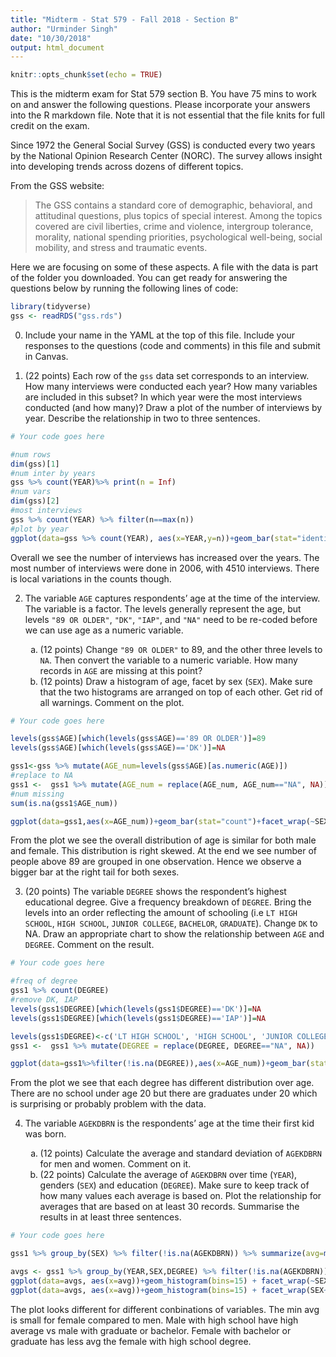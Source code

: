 ```yaml
---
title: "Midterm - Stat 579 - Fall 2018 - Section B"
author: "Urminder Singh"
date: "10/30/2018"
output: html_document
---
```


```r
knitr::opts_chunk$set(echo = TRUE)
```

This is the midterm exam for Stat 579 section B. You have 75 mins to work on and answer the following questions. Please incorporate your answers into the R markdown file. Note that it is not essential that the file knits for full credit on the exam.


Since 1972 the General Social Survey (GSS) is conducted every two years by the National Opinion Research Center (NORC).
The survey allows insight into developing trends across dozens of different topics. 

From the GSS website:

> The GSS contains a standard core of demographic, behavioral, and attitudinal questions, plus topics of special interest. Among the topics covered are civil liberties, crime and violence, intergroup tolerance, morality, national spending priorities, psychological well-being, social mobility, and stress and traumatic events.

Here we are focusing on some of these aspects. A file with the data is part of the folder you downloaded. You can get ready for answering the questions below by running the following lines of code:

```r
library(tidyverse)
gss <- readRDS("gss.rds")
```

0. Include your name in the YAML at the top of this file. Include your responses to the questions (code and comments) in this file and submit in Canvas. 

1. (22 points) Each row of the `gss` data set corresponds to an interview. How many interviews were conducted each year? How many variables are included in this subset? In which year were the most interviews conducted (and how many)? Draw a plot of the number of interviews by year. Describe the relationship in two to three sentences.

```r
# Your code goes here

#num rows
dim(gss)[1]
#num inter by years
gss %>% count(YEAR)%>% print(n = Inf)
#num vars
dim(gss)[2]
#most interviews
gss %>% count(YEAR) %>% filter(n==max(n))
#plot by year
ggplot(data=gss %>% count(YEAR), aes(x=YEAR,y=n))+geom_bar(stat="identity",aes(fill=YEAR))

```

Overall we see the number of interviews has increased over the years. The most number of interviews were done in 2006, with 4510 interviews. There is local variations in the counts though.

2. The variable `AGE` captures respondents' age at the time of the interview. The variable is a factor. The levels generally represent the age, but levels `"89 OR OLDER"`, `"DK"`, `"IAP"`, and `"NA"` need to be re-coded before we can use age as a numeric variable. 

    a. (12 points) Change `"89 OR OLDER"` to 89, and the other three levels  to `NA`. Then convert the variable to a numeric variable. How many records in `AGE` are missing at this point?
    b. (12 points)  Draw a histogram of age,  facet by sex (`SEX`). Make sure that the two histograms are arranged on top of each other. Get rid of all warnings. Comment on the plot.

```r
# Your code goes here

levels(gss$AGE)[which(levels(gss$AGE)=='89 OR OLDER')]=89
levels(gss$AGE)[which(levels(gss$AGE)=='DK')]=NA

gss1<-gss %>% mutate(AGE_num=levels(gss$AGE)[as.numeric(AGE)])
#replace to NA
gss1 <-  gss1 %>% mutate(AGE_num = replace(AGE_num, AGE_num=="NA", NA))
#num missing
sum(is.na(gss1$AGE_num))

ggplot(data=gss1,aes(x=AGE_num))+geom_bar(stat="count")+facet_wrap(~SEX,ncol = 1)+theme(axis.text.x = element_text(angle = 90, hjust = 1))


```

From the plot we see the overall distribution of age is similar for both male and female. This distribution is right skewed. At the end we see number of people above 89 are grouped in one observation. Hence we observe a bigger bar at the right tail for both sexes.


3. (20 points) The variable `DEGREE` shows the respondent's highest educational degree.
Give a frequency breakdown of `DEGREE`. Bring the levels into an order reflecting the amount of schooling (i.e `LT HIGH SCHOOL`, `HIGH SCHOOL`, `JUNIOR COLLEGE`, `BACHELOR`, `GRADUATE`). Change `DK` to NA. 
Draw an appropriate chart to show the relationship between `AGE` and `DEGREE`. Comment on the result. 

```r
# Your code goes here

#freq of degree
gss1 %>% count(DEGREE)
#remove DK, IAP
levels(gss1$DEGREE)[which(levels(gss1$DEGREE)=='DK')]=NA
levels(gss1$DEGREE)[which(levels(gss1$DEGREE)=='IAP')]=NA

levels(gss1$DEGREE)<-c('LT HIGH SCHOOL', 'HIGH SCHOOL', 'JUNIOR COLLEGE', 'BACHELOR', 'GRADUATE', "NA")
gss1 <-  gss1 %>% mutate(DEGREE = replace(DEGREE, DEGREE=="NA", NA))

ggplot(data=gss1%>%filter(!is.na(DEGREE)),aes(x=AGE_num))+geom_bar(stat="count")+facet_wrap(~DEGREE,ncol = 1)+theme(axis.text.x = element_text(angle = 90, hjust = 1))

```

From the plot we see that each degree has different distribution over age. There are no school under age 20 but there are graduates under 20 which is surprising or probably problem with the data.

4. The variable `AGEKDBRN` is the respondents' age at the time their first kid was born. 

    a. (12 points) Calculate the average and standard deviation of `AGEKDBRN` for men and women. Comment on it. 
    b. (22 points) Calculate the average of `AGEKDBRN` over time (`YEAR`), genders (`SEX`) and education (`DEGREE`). Make sure to keep track of how many values each average is based on. Plot the relationship for averages that are based on at least 30 records. Summarise the results in at least three sentences.


```r
# Your code goes here

gss1 %>% group_by(SEX) %>% filter(!is.na(AGEKDBRN)) %>% summarize(avg=mean(AGEKDBRN),sd=sd(AGEKDBRN),obs=n())

avgs <- gss1 %>% group_by(YEAR,SEX,DEGREE) %>% filter(!is.na(AGEKDBRN)) %>% summarize(avg=mean(AGEKDBRN),sd=sd(AGEKDBRN),obs=n()) %>% filter(obs>=30)
ggplot(data=avgs, aes(x=avg))+geom_histogram(bins=15) + facet_wrap(~SEX)
ggplot(data=avgs, aes(x=avg))+geom_histogram(bins=15) + facet_wrap(SEX~DEGREE)

```

The plot looks different for different conbinations of variables. The min avg is small for female compared to men. Male with high school have high average vs male with graduate or bachelor. Female with bachelor or graduate has less avg the female with high school degree.